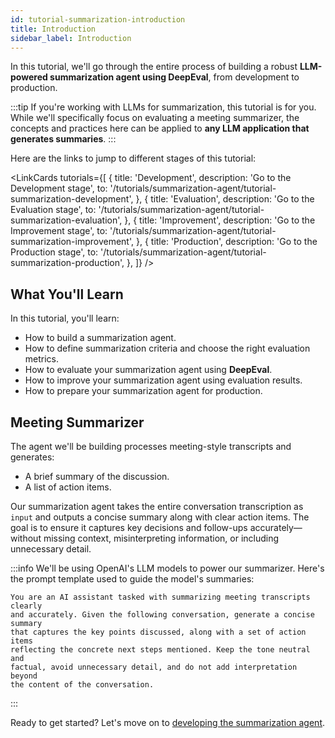 ```yaml
---
id: tutorial-summarization-introduction
title: Introduction
sidebar_label: Introduction
---
```


In this tutorial, we'll go through the entire process of building a robust **LLM-powered summarization agent using DeepEval**, from development to production.

:::tip
If you're working with LLMs for summarization, this tutorial is for you. While we'll specifically focus on evaluating a meeting summarizer, the concepts and practices here can be applied to **any LLM application that generates summaries**.
:::

Here are the links to jump to different stages of this tutorial:


<LinkCards
    tutorials={[
        {
            title: 'Development',
            description: 'Go to the Development stage',
            to: '/tutorials/summarization-agent/tutorial-summarization-development',
        },
        {
            title: 'Evaluation',
            description: 'Go to the Evaluation stage',
            to: '/tutorials/summarization-agent/tutorial-summarization-evaluation',
        },
        {
            title: 'Improvement',
            description: 'Go to the Improvement stage',
            to: '/tutorials/summarization-agent/tutorial-summarization-improvement',
        },
        {
            title: 'Production',
            description: 'Go to the Production stage',
            to: '/tutorials/summarization-agent/tutorial-summarization-production',
        },
    ]}
/>

## What You'll Learn

In this tutorial, you'll learn:

- How to build a summarization agent.
- How to define summarization criteria and choose the right evaluation metrics.
- How to evaluate your summarization agent using **DeepEval**.
- How to improve your summarization agent using evaluation results.
- How to prepare your summarization agent for production.

## Meeting Summarizer

The agent we'll be building processes meeting-style transcripts and generates:

- A brief summary of the discussion.
- A list of action items.

Our summarization agent takes the entire conversation transcription as `input` and outputs a concise summary along with clear action items. The goal is to ensure it captures key decisions and follow-ups accurately—without missing context, misinterpreting information, or including unnecessary detail.

:::info
We'll be using OpenAI's LLM models to power our summarizer. Here's the prompt template used to guide the model's summaries:
```text
You are an AI assistant tasked with summarizing meeting transcripts clearly 
and accurately. Given the following conversation, generate a concise summary 
that captures the key points discussed, along with a set of action items 
reflecting the concrete next steps mentioned. Keep the tone neutral and 
factual, avoid unnecessary detail, and do not add interpretation beyond 
the content of the conversation.
```
:::

Ready to get started? Let's move on to [developing the summarization agent](tutorial-summarization-development).